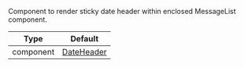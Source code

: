 Component to render sticky date header within enclosed MessageList component.

| Type      | Default                                                                                                                           |
| --------- | --------------------------------------------------------------------------------------------------------------------------------- |
| component | [DateHeader](https://github.com/GetStream/stream-chat-react-native/blob/main/package/src/components/MessageList/DateHeader.tsx) |
